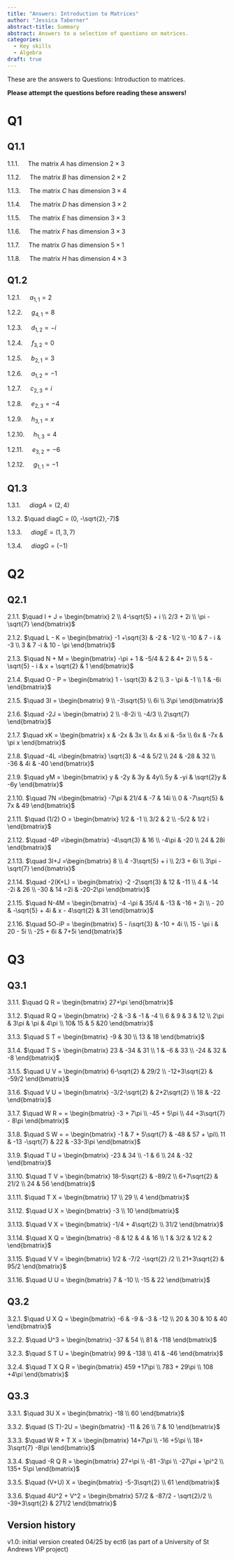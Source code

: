 ---
title: "Answers: Introduction to Matrices"
author: "Jessica Taberner"
abstract-title: Summary
abstract: Answers to a selection of questions on matrices.
categories:
  - Key skills
  - Algebra
draft: true
---

These are the answers to Questions: Introduction to matrices.

**Please attempt the questions before reading these answers!**
 
# Q1 {-}

## Q1.1

1.1.1. $\quad$The matrix $A$ has dimension $2 \times  3$\

1.1.2. $\quad$The matrix $B$ has dimension $2 \times  2$\

1.1.3. $\quad$The matrix $C$ has dimension $3 \times  4$\

1.1.4. $\quad$The matrix $D$ has dimension $3 \times  2$\

1.1.5. $\quad$The matrix $E$ has dimension $3 \times  3$\

1.1.6. $\quad$The matrix $F$ has dimension $3 \times  3$\

1.1.7. $\quad$The matrix $G$ has dimension $5 \times  1$\

1.1.8. $\quad$The matrix $H$ has dimension $4 \times  3$


## Q1.2

1.2.1. $\quad a_{1,1} = 2$\

1.2.2. $\quad g_{4,1} = 8$\

1.2.3. $\quad d_{1,2} = -i$\

1.2.4. $\quad f_{3,2} = 0$\

1.2.5. $\quad b_{2,1} = 3$\

1.2.6. $\quad a_{1,2} = -1$\

1.2.7. $\quad c_{2,3} = i$\

1.2.8. $\quad e_{2,3} = -4$\

1.2.9. $\quad h_{3,1} = x$\

1.2.10. $\quad h_{1,3} = 4$\

1.2.11. $\quad e_{3,2} = -6$\

1.2.12. $\quad g_{1,1} = -1$


## Q1.3

1.3.1. $\quad diagA = (2,4)$\

1.3.2. $\quad diagC = (0, -\sqrt{2},-7)$\

1.3.3. $\quad diagE = (1,3,7)$\

1.3.4. $\quad diagG = (-1)$\

# Q2

## Q2.1

2.1.1. $\quad I + J = \begin{bmatrix} 2 \\ 4-\sqrt{5} + i \\ 2/3 + 2i \\ \pi - \sqrt{7} \end{bmatrix}$

2.1.2. $\quad L - K = \begin{bmatrix} -1 +\sqrt{3} & -2 & -1/2 \\ -10 & 7 - i & -3 \\ 3 & 7 -i & 10 - \pi \end{bmatrix}$

2.1.3. $\quad N + M = \begin{bmatrix} -\pi + 1 & -5/4 & 2 & 4+ 2i \\ 5 & -\sqrt{5} - i & x + \sqrt{2} & 1 \end{bmatrix}$

2.1.4. $\quad O - P = \begin{bmatrix} 1 - \sqrt{3} & 2 \\ 3 - \pi & -1 \\ 1 & -6i \end{bmatrix}$

2.1.5. $\quad 3I = \begin{bmatrix} 
9 \\
-3\sqrt{5} \\
6i \\
3\pi \end{bmatrix}$

2.1.6. $\quad -2J = \begin{bmatrix} 
2 \\
-8-2i \\
-4/3 \\
2\sqrt{7} 
\end{bmatrix}$

2.1.7. $\quad xK = \begin{bmatrix} 
x & -2x & 3x \\
4x & xi & -5x \\
6x & -7x & \pi x 
\end{bmatrix}$

2.1.8. $\quad -4L =\begin{bmatrix} 
\sqrt{3} & -4 & 5/2 \\
24 & -28 & 32 \\
-36 & 4i & -40 
\end{bmatrix}$

2.1.9. $\quad yM = \begin{bmatrix} 
y & -2y & 3y & 4y\\
5y & -yi & \sqrt{2}y & -6y
\end{bmatrix}$

2.1.10. $\quad 7N =\begin{bmatrix} 
-7\pi & 21/4 & -7 & 14i \\
0 & -7\sqrt{5} & 7x & 49 \end{bmatrix}$

2.1.11. $\quad (1/2) O = \begin{bmatrix} 
1/2 & -1 \\
3/2 & 2 \\
-5/2 & 1/2 i
\end{bmatrix}$

2.1.12. $\quad -4P =\begin{bmatrix} -4\sqrt{3} & 16 \\
-4\pi & -20 \\
24 & 28i \end{bmatrix}$

2.1.13. $\quad 3I+J =\begin{bmatrix} 8 \\
4 -3\sqrt{5} + i \\
2/3 + 6i \\
3\pi - \sqrt{7} \end{bmatrix}$

2.1.14. $\quad -2(K+L) = \begin{bmatrix} -2 -2\sqrt{3} & 12 & -11 \\
4 & -14 -2i & 26 \\
-30 & 14 =2i & -20-2\pi \end{bmatrix}$

2.1.15. $\quad N-4M = \begin{bmatrix} -4 -\pi & 35/4 & -13 & -16 + 2i \\
- 20 & -\sqrt{5} + 4i & x - 4\sqrt{2} & 31 \end{bmatrix}$

2.1.16. $\quad 5O-iP = \begin{bmatrix} 5 - i\sqrt{3} & -10 + 4i \\
15 - \pi i & 20 - 5i \\
-25 + 6i & 7+5i \end{bmatrix}$

# Q3

## Q3.1

3.1.1. $\quad Q   R = \begin{bmatrix} 27+\pi \end{bmatrix}$

3.1.2. $\quad R   Q = \begin{bmatrix} -2 & -3 & -1 & -4 \\
6 & 9 & 3 & 12 \\
2\pi & 3\pi & \pi & 4\pi \\
10& 15 & 5 &20 \end{bmatrix}$

3.1.3. $\quad S   T = \begin{bmatrix} -9 & 30 \\
13 & 18 \end{bmatrix}$

3.1.4. $\quad T   S = \begin{bmatrix} 23 & -34 & 31 \\
1 & -6 & 33 \\
-24 & 32 & -8 \end{bmatrix}$

3.1.5. $\quad U   V = \begin{bmatrix} 6-\sqrt{2} & 29/2 \\
-12+3\sqrt{2} & -59/2 \end{bmatrix}$

3.1.6. $\quad V   U = \begin{bmatrix} -3/2-\sqrt{2} & 2+2\sqrt{2} \\
18 & -22 \end{bmatrix}$

3.1.7. $\quad W   R =  = \begin{bmatrix} -3 + 7\pi \\
-45 + 5\pi \\
44 +3\sqrt{7} - 8\pi \end{bmatrix}$

3.1.8. $\quad S   W =  = \begin{bmatrix} -1 & 7 + 5\sqrt{7} & -48 & 57 + \pi\\
11 & -13 -\sqrt{7} & 22 & -33-3\pi \end{bmatrix}$

3.1.9. $\quad T   U = \begin{bmatrix} -23 & 34 \\
-1 & 6 \\
24 & -32 \end{bmatrix}$

3.1.10. $\quad T   V = \begin{bmatrix} 18-5\sqrt{2} & -89/2 \\
6+7\sqrt{2} & 21/2 \\
24 & 56 \end{bmatrix}$

3.1.11. $\quad T   X = \begin{bmatrix} 17 \\
29 \\
4 \end{bmatrix}$

3.1.12. $\quad U   X = \begin{bmatrix} -3 \\
10 \end{bmatrix}$

3.1.13. $\quad V   X = \begin{bmatrix} -1/4 + 4\sqrt{2} \\
31/2 \end{bmatrix}$

3.1.14. $\quad X   Q = \begin{bmatrix} -8 & 12 & 4 & 16 \\
1 & 3/2 & 1/2 & 2 \end{bmatrix}$

3.1.15. $\quad V   V = \begin{bmatrix} 1/2 & -7/2 -\sqrt{2} /2 \\
21+3\sqrt{2} & 95/2 \end{bmatrix}$

3.1.16. $\quad U   U = \begin{bmatrix} 7 & -10 \\
-15 & 22 \end{bmatrix}$

## Q3.2

3.2.1. $\quad U   X   Q = \begin{bmatrix} -6 & -9 & -3 & -12 \\
20 & 30 & 10 & 40 \end{bmatrix}$

3.2.2. $\quad U^3 = \begin{bmatrix} -37 & 54 \\
81 & -118 \end{bmatrix}$

3.2.3. $\quad S   T   U = \begin{bmatrix} 99 & -138 \\
41 & -46 \end{bmatrix}$

3.2.4. $\quad T   X   Q   R = \begin{bmatrix} 459 +17\pi \\
783 + 29\pi \\
108 +4\pi \end{bmatrix}$

## Q3.3

3.3.1. $\quad 3U   X = \begin{bmatrix} -18 \\
60 \end{bmatrix}$

3.3.2. $\quad (S   T)-2U = \begin{bmatrix} -11 & 26 \\
7 & 10 \end{bmatrix}$

3.3.3. $\quad W   R + T   X = \begin{bmatrix} 14+7\pi \\
-16 +5\pi \\
18+ 3\sqrt{7} -8\pi \end{bmatrix}$

3.3.4. $\quad -R   Q   R = \begin{bmatrix} 27+\pi \\
-81 -3\pi \\
-27\pi + \pi^2 \\
135+ 5\pi \end{bmatrix}$

3.3.5. $\quad (V+U)   X = \begin{bmatrix} -5-3\sqrt{2} \\
61 \end{bmatrix}$

3.3.6. $\quad 4U^2 + V^2 = \begin{bmatrix} 57/2 & -87/2 - \sqrt{2}/2 \\
-39+3\sqrt{2} & 271/2 \end{bmatrix}$

## Version history {-}

v1.0: initial version created 04/25 by ect6 (as part of a University of St Andrews VIP project)
  
